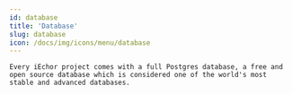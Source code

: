 ```yaml
---
id: database
title: 'Database'
slug: database
icon: /docs/img/icons/menu/database
---
```


<RefHeaderSection>

    Every iEchor project comes with a full Postgres database, a free and open source database which is considered one of the world's most stable and advanced databases.

</RefHeaderSection>
